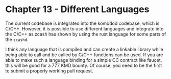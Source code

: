 # Chapter 13 - Different Languages

The current codebase is integrated into the komodod codebase, which is C/C++. However, it is possible to use different languages and integrate into the C/C++ as zcash has shown by using the rust language for some parts of the `zcashd`.

I think any language that is compiled and can create a linkable library while being able to call and be called by C/C++ functions can be used. If you are able to make such a language binding for a simple CC contract like faucet, this will be good for a 777 KMD bounty. Of course, you need to be the first to submit a properly working pull request.
